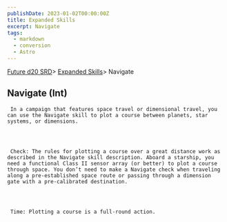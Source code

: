 ```yaml
---
publishDate: 2023-01-02T00:00:00Z
title: Expanded Skills
excerpt: Navigate
tags:
  - markdown
  - conversion
  - Astro
---
```







[Future d20 SRD](/#futureD20)> [Expanded Skills](future-d20-srd-expanded-skills-index)> Navigate
    





## Navigate (Int)
    



     In a campaign that features space travel or dimensional travel, you can use the Navigate skill to plot a course between planets, star systems, or dimensions.
    



     Check: The rules for plotting a course over a great distance work as described in the Navigate skill description. Aboard a starship, you need a functional Class II sensor array (or better) to plot a course through space. You don’t need to make a Navigate check when traveling along a pre-established space route or passing through a dimension gate with a pre-calibrated destination.
    



     Time: Plotting a course is a full-round action.
    




